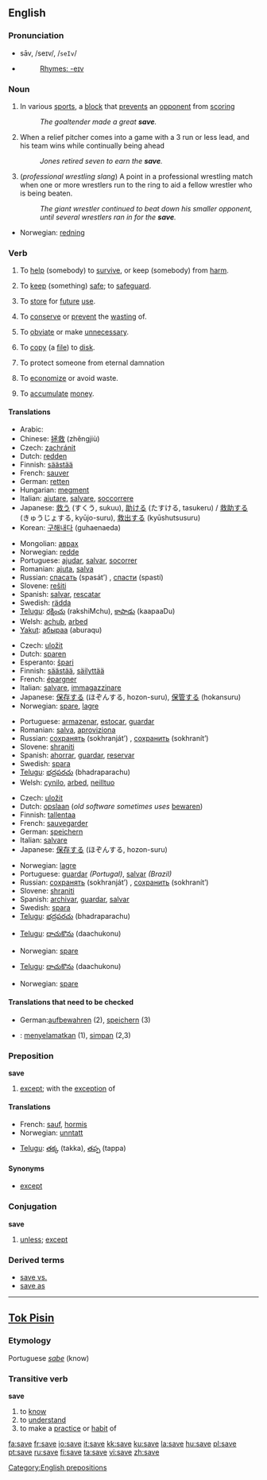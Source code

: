 ==English==

{{rank|front|France|London|578|save|length|play|remained}}

===Pronunciation===
*sāv, /seɪv/, /<tt>seIv</tt>/
*{{audio|en-us-save.ogg|Audio (US)}}
*:[[Rhymes:English:-eɪv|Rhymes: -eɪv]]

===Noun===
{{en-noun}}

# In various [[sport]]s, a [[block]] that [[prevent]]s an [[opponent]] from [[scoring]]
#: ''The goaltender made a great '''save'''.''
# {{baseball}} When a relief pitcher comes into a game with a 3 run or less lead, and his team wins while continually being ahead
#: ''Jones retired seven to earn the '''save'''.''
# (''professional wrestling slang'') A point in a professional wrestling match when one or more wrestlers run to the ring to aid a fellow wrestler who is being beaten.
#: ''The giant wrestler continued to beat down his smaller opponent, until several wrestlers ran in for the '''save'''.''

{{trans-top|block that prevents an opponent from scoring}}
*Norwegian: [[redning]]
{{trans-mid}}
{{trans-bottom}}

===Verb===
{{en-verb|sav|ing}}

# {{transitive}} To [[help]] (somebody) to [[survive]], or keep (somebody) from [[harm]].
# {{transitive}} To [[keep]] (something) [[safe]]; to [[safeguard]].
# {{transitive}} To [[store]] for [[future]] [[use]].
# {{transitive}} To [[conserve]] or [[prevent]] the [[waste|wasting]] of.
# {{transitive}} To [[obviate]] or make [[unnecessary]].
# {{transitive}} {{computing}} To [[copy]] (a [[file]]) to [[disk]].
# {{transitive}} {{theology}} To protect someone from eternal damnation
# {{intransitive}} To [[economize]] or avoid waste.
# {{intransitive}} To [[accumulate]] [[money]].

====Translations====
{{trans-top|to help someone to survive}}
*Arabic: {{ARchar|[[انقذ]]}} {{IPAchar|(’ánqth)}}
*Chinese: [[拯救]] (zhěngjiù)
*Czech: [[zachránit]]
*Dutch: [[redden]]
*Finnish: [[säästää]]
*French: [[sauver]]
*German: [[retten]]
*Hungarian: [[megment]]
*Italian: [[aiutare]], [[salvare]], [[soccorrere]]
*Japanese: [[救う]] (すくう, sukuu), [[助ける]] (たすける, tasukeru) / [[救助する]] (きゅうじょする, kyūjo-suru), [[救出する]] (kyūshutsusuru)
*Korean: [[구해내다]] (guhaenaeda)
{{trans-mid}}
*Mongolian: [[аврах]]
*Norwegian: [[redde]]
*Portuguese: [[ajudar]], [[salvar]], [[socorrer]]
*Romanian: [[ajuta]], [[salva]]
*Russian: [[спасать]] (spasát’) {{impf}}, [[спасти]] (spastí) {{pf}}
*Slovene: [[rešiti]]
*Spanish: [[salvar]], [[rescatar]]
*Swedish: [[rädda]]
*[[Telugu]]: [[రక్షించు]] (rakshiMchu), [[కాపాడు]] (kaapaaDu)
*Welsh: [[achub]], [[arbed]]
*[[Yakut]]: [[абыраа]] (aburaqu)
{{trans-bottom}}

{{trans-top|store for future use}}
*Czech: [[uložit]]
*Dutch: [[sparen]]
*Esperanto: [[ŝpari]]
*Finnish: [[säästää]], [[säilyttää]]
*French: [[épargner]]
*Italian: [[salvare]], [[immagazzinare]]
*Japanese: [[保存する]] (ほぞんする, hozon-suru), [[保管する]] (hokansuru)
*Norwegian: [[spare]], [[lagre]]
{{trans-mid}}
*Portuguese: [[armazenar]], [[estocar]], [[guardar]]
*Romanian: [[salva]], [[aproviziona]]
*Russian: [[сохранять]] (sokhranját’) {{impf}}, [[сохранить]] (sokhranít’) {{pf}}
*Slovene: [[shraniti]]
*Spanish: [[ahorrar]], [[guardar]], [[reservar]]
*Swedish: [[spara]]
*[[Telugu]]: [[భద్రపరచు]] (bhadraparachu)
*Welsh: [[cynilo]], [[arbed]], [[neilltuo]]
{{trans-bottom}}

{{trans-top|computing}}
*Czech: [[uložit]]
*Dutch: [[opslaan]] (''old software sometimes uses'' [[bewaren]])
*Finnish: [[tallentaa]]
*French: [[sauvegarder]]
*German: [[speichern]]
*Italian: [[salvare]]
*Japanese: [[保存する]] (ほぞんする, hozon-suru)
{{trans-mid}}
*Norwegian: [[lagre]]
*Portuguese: [[guardar]] ''(Portugal)'', [[salvar]] ''(Brazil)''
*Russian: [[сохранять]] (sokhranját’) {{impf}}, [[сохранить]] (sokhranít’) {{pf}}
*Slovene: [[shraniti]]
*Spanish: [[archivar]], [[guardar]], [[salvar]]
*Swedish: [[spara]]
*[[Telugu]]: [[భద్రపరచు]] (bhadraparachu)
{{trans-bottom}}
{{trans-top|economize}}
*[[Telugu]]: [[దాచుకొను]] (daachukonu)
{{trans-mid}}
*Norwegian: [[spare]]
{{trans-bottom}}

{{trans-top|accumulate money}}
*[[Telugu]]: [[దాచుకొను]] (daachukonu)
{{trans-mid}}
*Norwegian: [[spare]]
{{trans-bottom}}

====Translations that need to be checked====
{{checktrans}}
*German:[[aufbewahren]] (2), [[speichern]] (3)
*{{ttbc|Indonesian}}: [[selamat|menyelamatkan]] (1), [[simpan]] (2,3)

===Preposition===
'''save'''

# [[except]]; with the [[exception]] of

====Translations====
{{trans-top|except}}
*French: [[sauf]], [[hormis]]
*Norwegian: [[unntatt]]
{{trans-mid}}
*[[Telugu]]: [[తక్క]] (takka), [[తప్ప]] (tappa)
{{trans-bottom}}

====Synonyms====
*[[except]]

{{rfc|just what POS is intended here? Conjunction?}}

===Conjugation===
'''save'''
# {{dated}} [[unless]]; [[except]]

===Derived terms===
*[[save vs.]]
*[[save as]]

[[Category:English prepositions]]

----

==[[Tok Pisin]]==

===Etymology===
Portuguese ''[[sabe]]'' (know)

===Transitive verb===
'''save'''

# to [[know]]
# to [[understand]]
# to make a [[practice]] or [[habit]] of

[[fa:save]]
[[fr:save]]
[[io:save]]
[[it:save]]
[[kk:save]]
[[ku:save]]
[[la:save]]
[[hu:save]]
[[pl:save]]
[[pt:save]]
[[ru:save]]
[[fi:save]]
[[ta:save]]
[[vi:save]]
[[zh:save]]